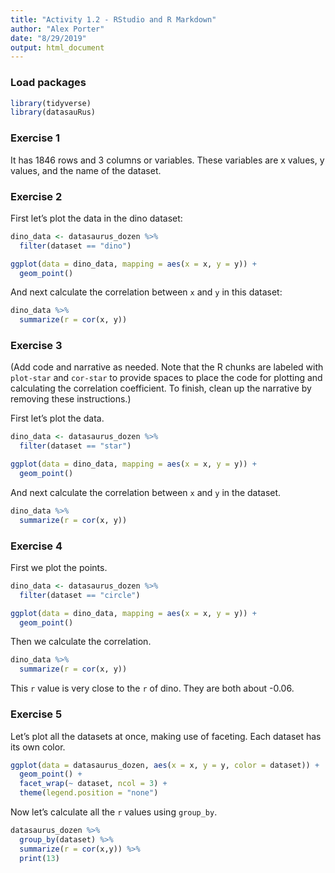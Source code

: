 ```yaml
---
title: "Activity 1.2 - RStudio and R Markdown"
author: "Alex Porter"
date: "8/29/2019"
output: html_document
---
```


### Load packages

```r
library(tidyverse) 
library(datasauRus)
```


### Exercise 1

It has 1846 rows and 3 columns or variables. These variables are x values, y values, and the name of the dataset.

### Exercise 2

First let's plot the data in the dino dataset:

```r
dino_data <- datasaurus_dozen %>%
  filter(dataset == "dino")

ggplot(data = dino_data, mapping = aes(x = x, y = y)) +
  geom_point()
```

And next calculate the correlation between `x` and `y` in this dataset:

```r
dino_data %>%
  summarize(r = cor(x, y))
```

### Exercise 3

(Add code and narrative as needed. Note that the R chunks are labeled with `plot-star` and `cor-star` to provide spaces to place the code for plotting and calculating the correlation coefficient. To finish, clean up the narrative by removing these instructions.)

First let's plot the data.

```r
dino_data <- datasaurus_dozen %>%
  filter(dataset == "star")

ggplot(data = dino_data, mapping = aes(x = x, y = y)) +
  geom_point()
```

And next calculate the correlation between `x` and `y` in the dataset.

```r
dino_data %>%
  summarize(r = cor(x, y))
```

### Exercise 4

First we plot the points.

```r
dino_data <- datasaurus_dozen %>%
  filter(dataset == "circle")

ggplot(data = dino_data, mapping = aes(x = x, y = y)) +
  geom_point()
```

Then we calculate the correlation.
```r
dino_data %>%
  summarize(r = cor(x, y))
```

This `r` value is very close to the `r` of dino. They are both about -0.06.

### Exercise 5

Let's plot all the datasets at once, making use of faceting. Each dataset has its own color.
```r
ggplot(data = datasaurus_dozen, aes(x = x, y = y, color = dataset)) +
  geom_point() +
  facet_wrap(~ dataset, ncol = 3) +
  theme(legend.position = "none")
```
Now let's calculate all the `r` values using `group_by`.
```r
datasaurus_dozen %>%
  group_by(dataset) %>%
  summarize(r = cor(x,y)) %>%
  print(13)
```

